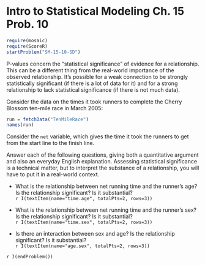 Intro to Statistical Modeling Ch. 15 Prob. 10
========================================================
```r
require(mosaic)
require(ScoreR)
startProblem("SM-15-10-SD")
```
P-values concern the "statistical significance" of evidence for a relationship.  This can be a different thing from the real-world importance of the observed relationship.  It's possible for a weak connection to be strongly statistically significant (if there is a lot of data for it) and for a strong relationship to lack statistical significance (if there is not much data).

Consider the data on the times it took runners to complete the Cherry Blossom ten-mile race in March 2005:
```r
run = fetchData("TenMileRace")
names(run)
```

Consider the <code>net</code> variable, which gives the time it took the runners to get from the start line to the finish line.

Answer each of the following questions, giving both a quantitative argument and also an everyday English explanation.  Assessing statistical significance is a technical matter, but to interpret the substance of a relationship, you will have to put it in a real-world context.


* What is the relationship between net running time and the runner's age?  Is the relationship significant?  Is it substantial?    
`r I(textItem(name="time.age", totalPts=2, rows=3))`


* What is the relationship between net running time and the runner's sex?  Is the relationship significant?  Is it substantial?    
`r I(textItem(name="time.sex", totalPts=2, rows=3))`


* Is there an interaction between sex and age?  Is the relationship significant?  Is it substantial?    
`r I(textItem(name="age.sex", totalPts=2, rows=3))`

`r I(endProblem())`